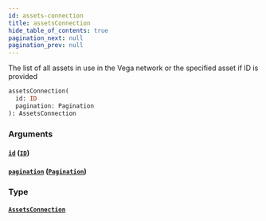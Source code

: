```yaml
---
id: assets-connection
title: assetsConnection
hide_table_of_contents: true
pagination_next: null
pagination_prev: null
---
```



The list of all assets in use in the Vega network or the specified asset if ID is provided

```graphql
assetsConnection(
  id: ID
  pagination: Pagination
): AssetsConnection
```


### Arguments

#### [`id`](#) ([`ID`](/docs/testnet/graphql/scalars/id))




#### [`pagination`](#) ([`Pagination`](/docs/testnet/graphql/inputs/pagination))




### Type

#### [`AssetsConnection`](/docs/testnet/graphql/objects/assets-connection)






